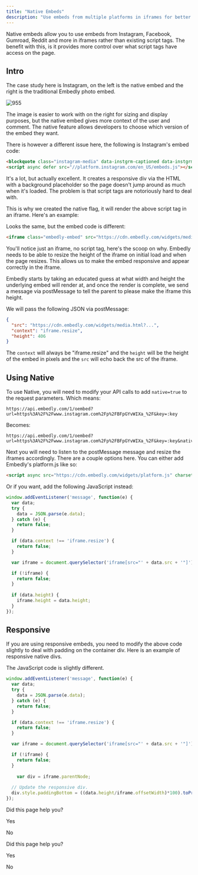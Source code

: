 ```yaml
---
title: "Native Embeds"
description: "Use embeds from multiple platforms in iframes for better control"
---
```

Native embeds allow you to use embeds from Instagram, Facebook, Gumroad, Reddit and more in iframes rather than existing script tags. The benefit with this, is it provides more control over what script tags have access on the page.

## Intro

The case study here is Instagram, on the left is the native embed and the right is the traditional Embedly photo embed.

![955](https://files.readme.io/4fc0f1d-Screenshot_2016-08-09_14.09.40.png "Screenshot 2016-08-09 14.09.40.png")

The image is easier to work with on the right for sizing and display purposes, but the native embed gives more context of the user and comment. The native feature allows developers to choose which version of the embed they want.

There is however a different issue here, the following is Instagram's embed code:

```html
<blockquote class="instagram-media" data-instgrm-captioned data-instgrm-version="7" style=" background:#FFF; border:0; border-radius:3px; box-shadow:0 0 1px 0 rgba(0,0,0,0.5),0 1px 10px 0 rgba(0,0,0,0.15); margin: 1px; max-width:658px; padding:0; width:99.375%; width:-webkit-calc(100% - 2px); width:calc(100% - 2px);"><div style="padding:8px;"> <div style=" background:#F8F8F8; line-height:0; margin-top:40px; padding:37.4537037037% 0; text-align:center; width:100%;"> <div style=" background:url(data:image/png;base64,iVBORw0KGgoAAAANSUhEUgAAACwAAAAsCAMAAAApWqozAAAABGdBTUEAALGPC/xhBQAAAAFzUkdCAK7OHOkAAAAMUExURczMzPf399fX1+bm5mzY9AMAAADiSURBVDjLvZXbEsMgCES5/P8/t9FuRVCRmU73JWlzosgSIIZURCjo/ad+EQJJB4Hv8BFt+IDpQoCx1wjOSBFhh2XssxEIYn3ulI/6MNReE07UIWJEv8UEOWDS88LY97kqyTliJKKtuYBbruAyVh5wOHiXmpi5we58Ek028czwyuQdLKPG1Bkb4NnM+VeAnfHqn1k4+GPT6uGQcvu2h2OVuIf/gWUFyy8OWEpdyZSa3aVCqpVoVvzZZ2VTnn2wU8qzVjDDetO90GSy9mVLqtgYSy231MxrY6I2gGqjrTY0L8fxCxfCBbhWrsYYAAAAAElFTkSuQmCC); display:block; height:44px; margin:0 auto -44px; position:relative; top:-22px; width:44px;"></div></div> <p style=" margin:8px 0 0 0; padding:0 4px;"> <a href="https://www.instagram.com/p/BFpGYvWIXa_/" style=" color:#000; font-family:Arial,sans-serif; font-size:14px; font-style:normal; font-weight:normal; line-height:17px; text-decoration:none; word-wrap:break-word;" target="_blank">⛰ #meghandideverything</a></p> <p style=" color:#c9c8cd; font-family:Arial,sans-serif; font-size:14px; line-height:17px; margin-bottom:0; margin-top:8px; overflow:hidden; padding:8px 0 7px; text-align:center; text-overflow:ellipsis; white-space:nowrap;">A photo posted by @screeley on <time style=" font-family:Arial,sans-serif; font-size:14px; line-height:17px;" datetime="2016-05-20T20:17:53+00:00">May 20, 2016 at 1:17pm PDT</time></p></div></blockquote>
<script async defer src="//platform.instagram.com/en_US/embeds.js"></script>

```

It's a lot, but actually excellent. It creates a responsive div via the HTML with a background placeholder so the page doesn't jump around as much when it's loaded. The problem is that script tags are notoriously hard to deal with.

This is why we created the native flag, it will render the above script tag in an iframe. Here's an example:

Looks the same, but the embed code is different:

```html
<iframe class="embedly-embed" src="https://cdn.embedly.com/widgets/media.html?type=text%2Fhtml&key=7727df7878374eb682a6551e4204d195&schema=instagram&url=https%3A//www.instagram.com/p/BFpGYvWIXa_/&image=https%3A//scontent.cdninstagram.com/t51.2885-15/s640x640/sh0.08/e35/13249707_1732121887055638_1697475077_n.jpg%3Fig_cache_key%3DMTI1NDU2MjA1OTU4MzA1OTY0Nw%253D%253D.2" width="640" height="479" scrolling="no" frameborder="0" allowfullscreen></iframe>

```

You'll notice just an iframe, no script tag, here's the scoop on why. Embedly needs to be able to resize the height of the iframe on initial load and when the page resizes. This allows us to make the embed responsive and appear correctly in the iframe.

Embedly starts by taking an educated guess at what width and height the underlying embed will render at, and once the render is complete, we send a message via postMessage to tell the parent to please make the iframe this height.

We will pass the following JSON via postMessage:

```json
{
  "src": "https://cdn.embedly.com/widgets/media.html?...",
  "context": "iframe.resize",
  "height": 406
}
```

The `context` will always be "iframe.resize" and the `height` will be the height of the embed in pixels and the `src` will echo back the src of the iframe.

## Using Native

To use Native, you will need to modify your API calls to add `native=true` to the request parameters. Which means:

```text
https://api.embedly.com/1/oembed?url=https%3A%2F%2Fwww.instagram.com%2Fp%2FBFpGYvWIXa_%2F&key=:key

```

Becomes:

```text
https://api.embedly.com/1/oembed?url=https%3A%2F%2Fwww.instagram.com%2Fp%2FBFpGYvWIXa_%2F&key=:key&native=true

```

Next you will need to listen to the postMessage message and resize the iframes accordingly. There are a couple options here. You can either add Embedly's platform.js like so:

```html
<script async src="https://cdn.embedly.com/widgets/platform.js" charset="UTF-8"></script>

```

Or if you want, add the following JavaScript instead:

```javascript
window.addEventListener('message', function(e) {
  var data;
  try {
    data = JSON.parse(e.data);
  } catch (e) {
    return false;
  }

  if (data.context !== 'iframe.resize') {
    return false;
  }

  var iframe = document.querySelector('iframe[src="' + data.src + '"]');

  if (!iframe) {
    return false;
  }
 
  if (data.height) {
    iframe.height = data.height;
  }
});

```

## Responsive

If you are using responsive embeds, you need to modify the above code slightly to deal with padding on the container div. Here is an example of responsive native divs.

The JavaScript code is slightly different.

```javascript
window.addEventListener('message', function(e) {
  var data;
  try {
    data = JSON.parse(e.data);
  } catch (e) {
    return false;
  }

  if (data.context !== 'iframe.resize') {
    return false;
  }

  var iframe = document.querySelector('iframe[src="' + data.src + '"]');

  if (!iframe) {
    return false;
  }
 
 	var div = iframe.parentNode;
  
  // Update the responsive div.
  div.style.paddingBottom = ((data.height/iframe.offsetWidth)*100).toPrecision(4) + '%'
});

```

Did this page help you?

Yes

No

Did this page help you?

Yes

No